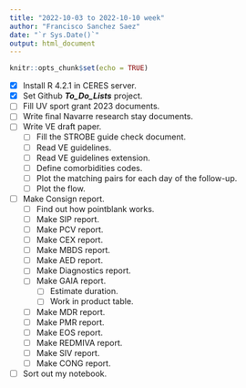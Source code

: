 ```yaml
---
title: "2022-10-03 to 2022-10-10 week"
author: "Francisco Sanchez Saez"
date: "`r Sys.Date()`"
output: html_document
---
```


```r
knitr::opts_chunk$set(echo = TRUE)
```

- [x] Install R 4.2.1 in CERES server.
- [x] Set Github ***To_Do_Lists*** project.
- [ ] Fill UV sport grant 2023 documents.
- [ ] Write final Navarre research stay documents.
- [ ] Write VE draft paper. 
  - [ ] Fill the STROBE guide check document.
  - [ ] Read VE guidelines.
  - [ ] Read VE guidelines extension.
  - [ ] Define comorbidities codes.
  - [ ] Plot the matching pairs for each day of the follow-up.
  - [ ] Plot the flow.
- [ ] Make Consign report.
  - [ ] Find out how pointblank works.
  - [ ] Make SIP report.
  - [ ] Make PCV report.
  - [ ] Make CEX report.
  - [ ] Make MBDS report.
  - [ ] Make AED report.
  - [ ] Make Diagnostics report.
  - [ ] Make GAIA report.
    - [ ] Estimate duration.
    - [ ] Work in product table.
  - [ ] Make MDR report.
  - [ ] Make PMR report.
  - [ ] Make EOS report.
  - [ ] Make REDMIVA report.
  - [ ] Make SIV report.
  - [ ] Make CONG report.
- [ ] Sort out my notebook.

